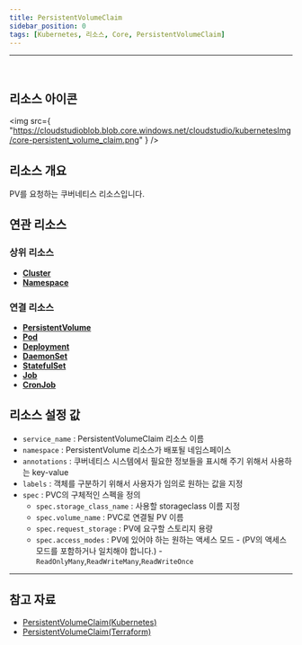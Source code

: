 ```yaml
---
title: PersistentVolumeClaim
sidebar_position: 0
tags: [Kubernetes, 리소스, Core, PersistentVolumeClaim]
---
```



<hr />
<br />


## 리소스 아이콘

<img
    src={
        "https://cloudstudioblob.blob.core.windows.net/cloudstudio/kubernetesImg/core-persistent_volume_claim.png"
    }
/>

## 리소스 개요

PV를 요청하는 쿠버네티스 리소스입니다.

## 연관 리소스

### 상위 리소스

-   [**Cluster**](https://docs.cstudio.app/docs/resource/kubernetes/Base/Cluster)
-   [**Namespace**](https://docs.cstudio.app/docs/resource/kubernetes/Core/Namespace)


### 연결 리소스

-   [**PersistentVolume**](https://docs.cstudio.app/docs/resource/kubernetes/Core/PersistentVolume)
-   [**Pod**](https://docs.cstudio.app/docs/resource/kubernetes/Core/Pod)
-   [**Deployment**](https://docs.cstudio.app/docs/resource/kubernetes/Apps/Deployment)
-   [**DaemonSet**](https://docs.cstudio.app/docs/resource/kubernetes/Core/DaemonSet)
-   [**StatefulSet**](https://docs.cstudio.app/docs/resource/kubernetes/Apps/StatefulSet)
-   [**Job**](https://docs.cstudio.app/docs/resource/kubernetes/Batch/Job)
-   [**CronJob**](https://docs.cstudio.app/docs/resource/kubernetes/Batch/CronJob)


## 리소스 설정 값

-   `service_name` : PersistentVolumeClaim 리소스 이름
-   `namespace` : PersistentVolume 리소스가 배포될 네임스페이스
-   `annotations` : 쿠버네티스 시스템에서 필요한 정보들을 표시해 주기 위해서 사용하는 key-value
-   `labels` : 객체를 구분하기 위해서 사용자가 임의로 원하는 값을 지정
-   `spec` : PVC의 구체적인 스펙을 정의
    -   `spec.storage_class_name` : 사용할 storageclass 이름 지정
    -   `spec.volume_name` : PVC로 연결될 PV 이름
    -   `spec.request_storage` : PV에 요구할 스토리지 용량
    -   `spec.access_modes` : PV에 있어야 하는 원하는 액세스 모드 - (PV의 액세스 모드를 포함하거나 일치해야 합니다.) - `ReadOnlyMany`,`ReadWriteMany`,`ReadWriteOnce`



---

## 참고 자료

-   [PersistentVolumeClaim(Kubernetes)](https://kubernetes.io/docs/concepts/storage/persistent-volumes/#persistentvolumeclaims)
-   [PersistentVolumeClaim(Terraform)](https://registry.terraform.io/providers/hashicorp/kubernetes/latest/docs/resources/persistent_volume_claim)

